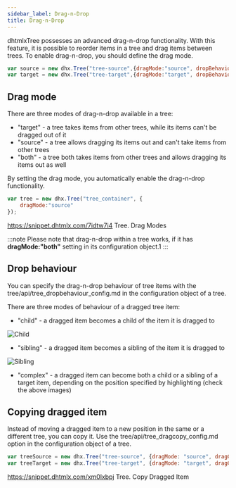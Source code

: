 ```yaml
---
sidebar_label: Drag-n-Drop
title: Drag-n-Drop
---
```



          

dhtmlxTree possesses an advanced drag-n-drop functionality. With this feature, it is possible to reorder items in a tree and drag items between trees. To enable drag-n-drop, you should define the drag mode.

~~~js
var source = new dhx.Tree("tree-source",{dragMode:"source", dropBehaviour:"complex"});
var target = new dhx.Tree("tree-target",{dragMode:"target", dropBehaviour:"complex"});
~~~


## Drag mode

There are three modes of drag-n-drop available in a tree:

- "target" - a tree takes items from other trees, while its items can't be dragged out of it
- "source" - a tree allows dragging its items out and can't take items from other trees
- "both" - a tree both takes items from other trees and allows dragging its items out as well

By setting the drag mode, you automatically enable the drag-n-drop functionality.

~~~js
var tree = new dhx.Tree("tree_container", { 
    dragMode:"source"
});
~~~

https://snippet.dhtmlx.com/7idtw7i4	Tree. Drag Modes

:::note
Please note that drag-n-drop within a tree works, if it has <strong>dragMode:"both"</strong> setting in its configuration object.1
:::

## Drop behaviour

You can specify the drag-n-drop behaviour of tree items with the tree/api/tree_dropbehaviour_config.md in the configuration object of a tree. 

There are three modes of behaviour of a dragged tree item:

- "child" - a dragged item becomes a child of the item it is dragged to

![Child](../assets/tree/drag_behaviour_child.png)

- "sibling" - a dragged item becomes a sibling of the item it is dragged to

![Sibling](../assets/tree/drag_behaviour_sibling.png)

- "complex" - a dragged item can become both a child or a sibling of a target item, depending on the position specified by highlighting (check the above images)


## Copying dragged item

Instead of moving a dragged item to a new position in the same or a different tree, you can copy it. Use the tree/api/tree_dragcopy_config.md option in the configuration object of a tree.

~~~js
var treeSource = new dhx.Tree("tree-source", {dragMode: "source", dragCopy: true});
var treeTarget = new dhx.Tree("tree-target", {dragMode: "target", dragCopy: true});
~~~

https://snippet.dhtmlx.com/xm0lxbpj	Tree. Copy Dragged Item